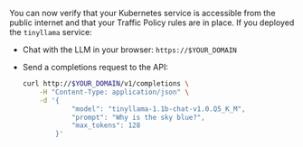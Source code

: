 You can now verify that your Kubernetes service is accessible from the public internet and that your Traffic Policy rules are in place.
If you deployed the `tinyllama` service:

- Chat with the LLM in your browser: `https://$YOUR_DOMAIN`
- Send a completions request to the API: 

	```bash
	curl http://$YOUR_DOMAIN/v1/completions \
		-H "Content-Type: application/json" \
		-d '{
				"model": "tinyllama-1.1b-chat-v1.0.Q5_K_M",
				"prompt": "Why is the sky blue?",
				"max_tokens": 128
			}'
	```

